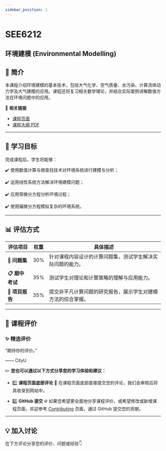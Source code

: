 ```yaml
---
sidebar_position: 1
---
```


# SEE6212
## 环境建模 (Environmental Modelling)

## **📘 简介**
本课程介绍环境建模的基本技术，包括大气化学、空气质量、水污染、计算流体动力学及大气建模的应用。课程还将复习相关数学理论，并结合实际案例讲解数值方法在环境问题中的应用。

🔗 **相关链接**
- [课程页面](https://www.cityu.edu.hk/catalogue/pg/202526/course/SEE6212.htm)
- [课程大纲 PDF](https://www.cityu.edu.hk/catalogue/pg/202526/course/SEE6212.pdf)

---

## **🎯 学习目标**

完成课程后，学生将能够：

✔️ 使用数值计算与根查找技术对环境系统进行建模与分析；

✔️ 运用线性系统方法解决环境建模问题；

✔️ 应用常微分方程分析环境过程；

✔️ 使用偏微分方程模拟复杂的环境系统。

---

## **📊 评估方式**

| **评估项目**            | **权重** | **具体描述**                                                                                       |
|------------------------|---------|---------------------------------------------------------------------------------------------------|
| **📂 问题集**           | 30%     | 针对课程内容设计的计算问题集，测试学生解决实际问题的能力。                                                |
| **📋 期中考试**         | 35%     | 测试学生对理论和计算策略的理解与应用能力。                                                             |
| **📂 项目报告**         | 35%     | 提交非平凡计算问题的研究报告，展示学生对建模方法的综合掌握。                                                |

---

## **💬 课程评价**

### ✨ **精选评价**
<div className={commentStyles.commentBox}>
    <p className={commentStyles.commentText}>
        “期待你的评价。”
    </p>
    <p className={commentStyles.commentAuthor}>—— CityU</p>
</div>

✏️ **您也可以通过以下方式分享您的学习体验和建议：**

- 1️⃣ **课程页面底部评论**
💬 在课程页面底部直接提交您的评论，我们会审核后将其收录到网站中。

- 2️⃣ **GitHub 提交**
🌐 如果您希望更全面地分享课程评价，或希望修改或新增课程页面，欢迎参考 [Contributing](/contributing) 页面，通过 GitHub 提交您的贡献。

---

## **💡 加入讨论**

在下方评论分享您的评价、问题或经验👇
<Utterances />
